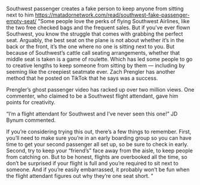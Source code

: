 Southwest passenger creates a fake person to keep anyone from sitting next to him	https://matadornetwork.com/read/southwest-fake-passenger-empty-seat/	"Some people love the perks of flying Southwest Airlines, like the two free checked bags and the frequent sales. But if you’ve ever flown Southwest, you know the struggle that comes with grabbing the perfect seat. Arguably, the best seat on the plane is not about whether it’s in the back or the front, it’s the one where no one is sitting next to you. But because of Southwest’s cattle call seating arrangements, whether that middle seat is taken is a game of roulette. Which has led some people to go to creative lengths to keep someone from sitting by them — including by seeming like the creepiest seatmate ever. Zach Prengler has another method that he posted on TikTok that he says was a success.



Prengler’s ghost passenger video has racked up over two million views. One commenter, who claimed to be a Southwest flight attendant, gave him points for creativity.

“I’m a flight attendant for Southwest and I’ve never seen this one!” JD Bynum commented.

If you’re considering trying this out, there’s a few things to remember. First, you’ll need to make sure you’re in an early boarding group so you can have time to get your second passenger all set up, so be sure to check in early. Second, try to keep your “friend’s” face away from the aisle, to keep people from catching on. But to be honest, flights are overbooked all the time, so don’t be surprised if your flight is full and you’re required to sit next to someone. And if you’re easily embarrassed, it probably won’t be fun when the flight attendant figures out why they’re one seat short. "
